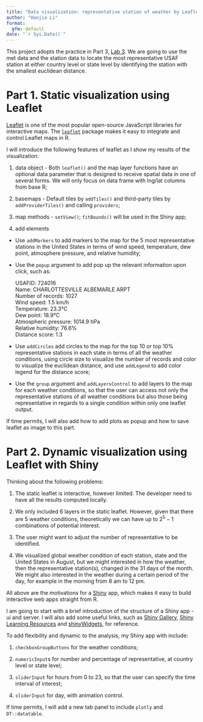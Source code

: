 ```yaml
---
title: "Data visualization: representative station of weather by Leaflet and Shiny"
author: "Haojia Li"
format: 
  gfm: default
date: "`r Sys.Date()`"
---
```


This project adopts the practice in Part 3, [Lab 3](https://uofuepibio.github.io/PHS7045-advanced-programming/week-03-lab.html).
We are going to use the met data and the station data to locate the most representative USAF station at either country level or state level by identifying the station with the smallest euclidean distance.

# Part 1. Static visualization using Leaflet

[Leaflet](https://leafletjs.com/) is one of the most popular open-source JavaScript libraries for interactive maps. The [`leaflet`](https://rstudio.github.io/leaflet/) package makes it easy to integrate and control Leaflet maps in R.

I will introduce the following features of leaflet as I show my results of the visualization:

1. data object - Both `leaflet()` and the map layer functions have an optional data parameter that is designed to receive spatial data in one of several forms. We will only focus on data frame with lng/lat columns from base R;

2. basemaps - Default tiles by `addTiles()` and third-party tiles by `addProviderTiles()` and calling `providers`;

3. map methods - `setView()`; `fitBounds()` will be used in the Shiny app;

4. add elements

- Use `addMarkers` to add markers to the map for the 5 most representative stations in the United States in terms of wind speed, temperature, dew point, atmosphere pressure, and relative humidity;

- Use the `popup` argument to add pop up the relevant information upon click, such as:

    USAFID: 724016  
    Name: CHARLOTTESVILLE ALBEMARLE ARPT  
    Number of records: 1027  
    Wind speed: 1.5 km/h  
    Temperature: 23.3℃  
    Dew point: 18.9℃  
    Atmospheric pressure: 1014.9 hPa  
    Relative humidity: 76.6%  
    Distance score: 1.3  

- Use `addCircles` add circles to the map for the top 10 or top 10% representative stations in each state in terms of all the weather conditions, using circle size to visualize the number of records and color to visualize the euclidean distance, and use `addLegend` to add color legend for the distance score;

- Use the `group` argument and `addLayersControl` to add layers to the map for each weather conditions, so that the user can access not only the representative stations of all weather conditions but also those being representative in regards to a single condition within only one leaflet output.

If time permits, I will also add how to add plots as popup and how to save leaflet as image to this part.

# Part 2. Dynamic visualization using Leaflet with Shiny

Thinking about the following problems:

1. The static leaflet is interactive, however limited. The developer need to have all the results computed locally.

2. We only included 6 layers in the static leaflet. However, given that there are 5 weather conditions, theoretically we can have up to $2^5-1$ combinations of potential interest.

3. The user might want to adjust the number of representative to be identified.

4. We visualized global weather condition of each station, state and the United States in August, but we might interested in how the weather, then the representative station(s), changed in the 31 days of the month. We might also interested in the weather during a certain period of the day, for example in the morning from 8 am to 12 pm.

All above are the motivations for a [Shiny](https://shiny.rstudio.com/) app, which makes it easy to build interactive web apps straight from R.

I am going to start with a brief introduction of the structure of a Shiny app - ui and server. I will also add some useful links, such as [Shiny Gallery](https://shiny.rstudio.com/gallery/), [Shiny Learning Resources](https://shiny.rstudio.com/tutorial/) and [shinyWidgets](https://shinyapps.dreamrs.fr/shinyWidgets/), for reference.

To add flexibility and dynamic to the analysis, my Shiny app with include:

1. `checkboxGroupButtons` for the weather conditions;

2. `numericInput`s for number and percentage of representative, at country level or state level;

3. `sliderInput` for hours from 0 to 23, so that the user can specify the time interval of interest;

4. `sliderInput` for day, with animation control.

If time permits, I will add a new tab panel to include `plotly` and `DT::datatable`.
